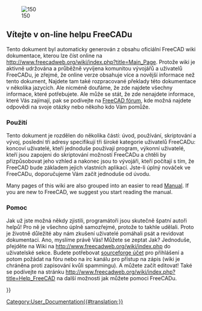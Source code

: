 <languages/>
<div lang="en" dir="ltr" class="mw-content-ltr">
{{Docnav
|
|[[About_FreeCAD|About FreeCAD]]
}}
</div>

[[Image:Crystal_Clear_app_tutorials.png|right|150]]

<span id="Welcome_to_the_FreeCAD_on-line_help"></span>
== Vítejte v on-line helpu FreeCADu  ==

<div class="mw-translate-fuzzy">
Tento dokument byl automaticky generován z obsahu oficiální FreeCAD wiki dokumentace, kterou lze číst online na http://www.freecadweb.org/wiki/index.php?title=Main_Page. Protože wiki je aktivně udržována a průběžně vyvíjena komunitou vývojářů a uživatelů FreeCADu, je zřejmé, že online verze obsahuje  více a novější informace než tento dokument, Najdete tam také rozpracované překlady této dokumentace v několika jazycích. Ale nicméně doufáme, že zde najdete všechny informace, které potřebujete. Ale může se stát, že zde nenajdete informace, které Vás zajímají, pak se podívejte na [http://forum.freecadweb.org/index.php FreeCAD fórum], kde možná najdete odpovědi na svoje otázky nebo někoho kdo Vám pomůže.
</div>

<span id="How_to_use"></span>
=== Použití ===

<div class="mw-translate-fuzzy">
Tento dokument je rozdělen do několika částí: úvod, používání, skriptování a vývoj, poslední tři adresy specifikují tři široké kategorie uživatelů FreeCADu: koncoví uživatelé, kteří jednoduše používají program, výkonní uživatelé, kteří jsou zapojeni do skriptování možností FreeCADu a chtěli by přizpůsobovat jeho vzhled a nakonec jsou to vývojáři, kteří počítají s tím, že FreeCAD bude základem jejich vlastních aplikací. Jste-li úplný nováček ve FreeCADu, doporučujeme Vám začít jednoduše od úvodu.
</div>

<div lang="en" dir="ltr" class="mw-content-ltr">
Many pages of this wiki are also grouped into an easier to read [[Manual|Manual]]. If you are new to FreeCAD, we suggest you start reading the manual.
</div>

<span id="Contribute"></span>
=== Pomoc ===

<div class="mw-translate-fuzzy">
Jak už jste možná někdy zjistili, programátoři jsou skutečně špatní autoři helpů! Pro ně je všechno úplně samozřejmé, protože to takhle udělali. Proto je životně důležité aby nám zkušení uživatelé pomáhali psát a revidovat dokumentaci. Ano, myslíme právě Vás! Můžete se zeptat Jak? Jednoduše, přejděte na Wiki na http://www.freecadweb.org/wiki/index.php do uživatelské sekce. Budete potřebovat [http://sourceforge.net/ sourceforge účet] pro přihlášení a potom požádat na fóru nebo na irc kanálu pro přístup na zápis (wiki je chráněna proti zapisování kvůli spammingu). A můžete začít editovat! Také se podívejte na stránku http://www.freecadweb.org/wiki/index.php?title=Help_FreeCAD na další možnosti jak můžete pomoci FreeCADu.
</div>

<div class="mw-translate-fuzzy">
{{docnav/cs|[[Online Help Toc/cs|Obsah]]|[[About FreeCAD/cs|O FreeCADu]]}}
</div>

{{Userdocnavi{{#translation:}}}}
[[Category:User_Documentation{{#translation:}}]]